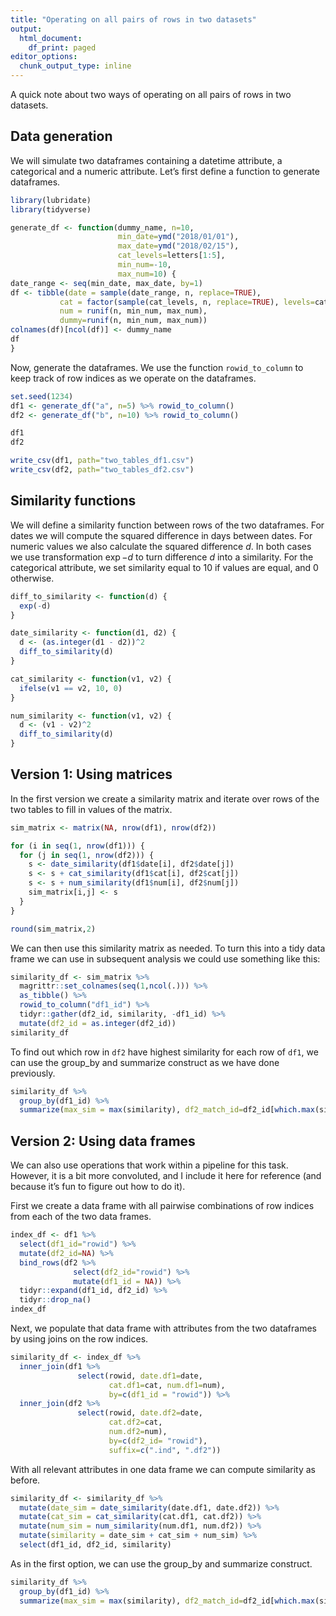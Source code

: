```yaml
---
title: "Operating on all pairs of rows in two datasets"
output:
  html_document:
    df_print: paged
editor_options:
  chunk_output_type: inline
---
```


A quick note about two ways of operating on all pairs of rows in two datasets.

## Data generation

We will simulate two dataframes containing a datetime attribute, a categorical and a numeric attribute. Let's first define a function to generate dataframes.

```r
library(lubridate)
library(tidyverse)

generate_df <- function(dummy_name, n=10,
                        min_date=ymd("2018/01/01"),
                        max_date=ymd("2018/02/15"),
                        cat_levels=letters[1:5],
                        min_num=-10,
                        max_num=10) {
date_range <- seq(min_date, max_date, by=1)
df <- tibble(date = sample(date_range, n, replace=TRUE),
           cat = factor(sample(cat_levels, n, replace=TRUE), levels=cat_levels),
           num = runif(n, min_num, max_num),
           dummy=runif(n, min_num, max_num))
colnames(df)[ncol(df)] <- dummy_name
df
}
```

Now, generate the dataframes. We use the function `rowid_to_column` to keep track of row indices as we operate on the dataframes.

```r
set.seed(1234)
df1 <- generate_df("a", n=5) %>% rowid_to_column()
df2 <- generate_df("b", n=10) %>% rowid_to_column()

df1
df2
```

```r
write_csv(df1, path="two_tables_df1.csv")
write_csv(df2, path="two_tables_df2.csv")
```

## Similarity functions

We will define a similarity function between rows of the two dataframes. For dates we will compute the squared difference in days between dates. For numeric values we also calculate the squared difference $d$. In both cases we use transformation $\exp{-d}$ to turn difference $d$ into a similarity. For the categorical attribute, we set similarity equal to 10 if values are equal, and 0 otherwise.

```r
diff_to_similarity <- function(d) {
  exp(-d)
}

date_similarity <- function(d1, d2) {
  d <- (as.integer(d1 - d2))^2
  diff_to_similarity(d)
}

cat_similarity <- function(v1, v2) {
  ifelse(v1 == v2, 10, 0)
}

num_similarity <- function(v1, v2) {
  d <- (v1 - v2)^2
  diff_to_similarity(d)
}
```

## Version 1: Using matrices 

In the first version we create a similarity matrix and iterate over rows of the two tables to fill in values of the matrix.

```r
sim_matrix <- matrix(NA, nrow(df1), nrow(df2))

for (i in seq(1, nrow(df1))) {
  for (j in seq(1, nrow(df2))) {
    s <- date_similarity(df1$date[i], df2$date[j])
    s <- s + cat_similarity(df1$cat[i], df2$cat[j]) 
    s <- s + num_similarity(df1$num[i], df2$num[j])
    sim_matrix[i,j] <- s
  }
}

round(sim_matrix,2)
```

We can then use this similarity matrix as needed. To turn this into a tidy data frame we can use in subsequent analysis we could use something like this:

```r
similarity_df <- sim_matrix %>%
  magrittr::set_colnames(seq(1,ncol(.))) %>%
  as_tibble() %>%
  rowid_to_column("df1_id") %>%
  tidyr::gather(df2_id, similarity, -df1_id) %>%
  mutate(df2_id = as.integer(df2_id))
similarity_df
```

To find out which row in `df2` have highest similarity for each row of `df1`, we can use the group_by and summarize construct as we have done previously.

```r
similarity_df %>%
  group_by(df1_id) %>%
  summarize(max_sim = max(similarity), df2_match_id=df2_id[which.max(similarity)])
```

## Version 2: Using data frames

We can also use operations that work within a pipeline for this task. However, it is a bit more convoluted, and I include it here for reference (and because it's fun to figure out how to do it).

First we create a data frame with all pairwise combinations of row indices from each of the two data frames.

```r
index_df <- df1 %>%
  select(df1_id="rowid") %>%
  mutate(df2_id=NA) %>%
  bind_rows(df2 %>%
              select(df2_id="rowid") %>%
              mutate(df1_id = NA)) %>%
  tidyr::expand(df1_id, df2_id) %>%
  tidyr::drop_na()
index_df
```

Next, we populate that data frame with attributes from the two dataframes by using joins on the row indices.

```r
similarity_df <- index_df %>%
  inner_join(df1 %>% 
               select(rowid, date.df1=date, 
                      cat.df1=cat, num.df1=num),
                      by=c(df1_id = "rowid")) %>%
  inner_join(df2 %>% 
               select(rowid, date.df2=date, 
                      cat.df2=cat, 
                      num.df2=num), 
                      by=c(df2_id= "rowid"), 
                      suffix=c(".ind", ".df2"))
```

With all relevant attributes in one data frame we can compute similarity as before.

```r
similarity_df <- similarity_df %>%
  mutate(date_sim = date_similarity(date.df1, date.df2)) %>%
  mutate(cat_sim = cat_similarity(cat.df1, cat.df2)) %>%
  mutate(num_sim = num_similarity(num.df1, num.df2)) %>%
  mutate(similarity = date_sim + cat_sim + num_sim) %>%
  select(df1_id, df2_id, similarity)
```

As in the first option, we can use the group_by and summarize construct.

```r
similarity_df %>%
  group_by(df1_id) %>%
  summarize(max_sim = max(similarity), df2_match_id=df2_id[which.max(similarity)])
```
